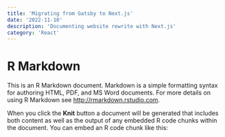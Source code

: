 ```yaml
---
title: 'Migrating from Gatsby to Next.js'
date: '2022-11-10'
description: 'Documenting website rewrite with Next.js'
category: 'React'
---
```


# R Markdown

This is an R Markdown document. Markdown is a simple formatting syntax for authoring HTML, PDF, and MS Word documents. For more details on using R Markdown see http://rmarkdown.rstudio.com.

When you click the **Knit** button a document will be generated that includes both content as well as the output of any embedded R code chunks within the document. You can embed an R code chunk like this:
